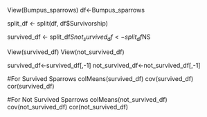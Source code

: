 View(Bumpus_sparrows)
df<-Bumpus_sparrows

split_df <- split(df, df$Survivorship)

survived_df <- split_df$S
not_survived_df <- split_df$NS


View(survived_df)
View(not_survived_df)

survived_df<-survived_df[,-1]
not_survived_df<-not_survived_df[,-1]

#For Survived Sparrows
colMeans(survived_df)
cov(survived_df)
cor(survived_df)

#For Not Survived Sparrows
colMeans(not_survived_df)
cov(not_survived_df)
cor(not_survived_df)

